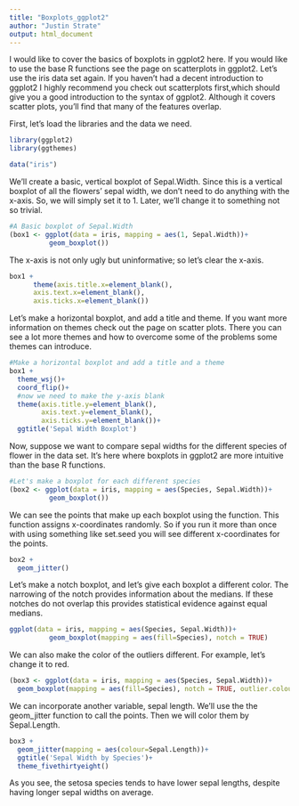 ```yaml
---
title: "Boxplots_ggplot2"
author: "Justin Strate"
output: html_document
---
```

I would like to cover the basics of boxplots in ggplot2 here. If you would like to use the base R functions see the page on scatterplots in ggplot2. Let's use the iris data set again. If you haven't had a decent introduction to ggplot2 I highly recommend you check out scatterplots first,which should give you a good introduction to the syntax of ggplot2. Although it covers scatter plots, you'll find that many of the features overlap.

First, let's load the libraries and the data we need.

```r
library(ggplot2)
library(ggthemes)

data("iris")
```

We'll create a basic, vertical boxplot of Sepal.Width. Since this is a vertical boxplot of all the flowers' sepal width, we don't need to do anything with the x-axis. So, we will simply set it to 1. Later, we'll change it to something not so trivial.

```r
#A Basic boxplot of Sepal.Width
(box1 <- ggplot(data = iris, mapping = aes(1, Sepal.Width))+
          geom_boxplot())
```
The x-axis is not only ugly but uninformative; so let's clear the x-axis.

```r
box1 +          
      theme(axis.title.x=element_blank(),
      axis.text.x=element_blank(),
      axis.ticks.x=element_blank())
```

Let's make a horizontal boxplot, and add a title and theme. If you want more information on themes check out the page on scatter plots. There you can see a lot more themes and how to overcome some of the problems some themes can introduce.

```r
#Make a horizontal boxplot and add a title and a theme
box1 + 
  theme_wsj()+
  coord_flip()+
  #now we need to make the y-axis blank
  theme(axis.title.y=element_blank(),
        axis.text.y=element_blank(),
        axis.ticks.y=element_blank())+
  ggtitle('Sepal Width Boxplot')
```

Now, suppose we want to compare sepal widths for the different species of flower in the data set. It's here where boxplots in ggplot2 are more intuitive than the base R functions.

```r
#Let's make a boxplot for each different species
(box2 <- ggplot(data = iris, mapping = aes(Species, Sepal.Width))+
          geom_boxplot())
```

We can see the points that make up each boxplot using the \code{geom_jitter} function. This function assigns x-coordinates randomly. So if you run it more than once with using something like set.seed you will see different x-coordinates for the points.

```r
box2 +
  geom_jitter()
```

Let's make a notch boxplot, and let's give each boxplot a different color. The narrowing of the notch provides information about the medians. If these notches do not overlap this provides statistical evidence against equal medians.

```r
ggplot(data = iris, mapping = aes(Species, Sepal.Width))+
          geom_boxplot(mapping = aes(fill=Species), notch = TRUE)
```

We can also make the color of the outliers different. For example, let's change it to red.
```r
(box3 <- ggplot(data = iris, mapping = aes(Species, Sepal.Width))+
  geom_boxplot(mapping = aes(fill=Species), notch = TRUE, outlier.colour = 'red'))
```
We can incorporate another variable, sepal length. We'll use the the geom_jitter function to call the points. Then we will color them by Sepal.Length.

```r
box3 +
  geom_jitter(mapping = aes(colour=Sepal.Length))+
  ggtitle('Sepal Width by Species')+
  theme_fivethirtyeight()
```

As you see, the setosa species tends to have lower sepal lengths, despite having longer sepal widths on average.